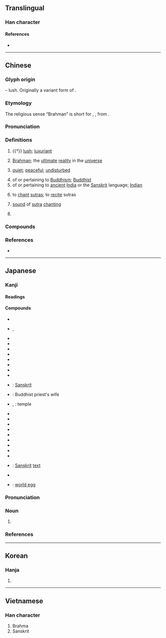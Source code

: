 {{character info}}
==Translingual==

===Han character===
{{Han char|rn=75|rad=木|as=07|sn=11|four=44217|canj=DDHNI|ids=⿱林凡}}

====References====
* {{Han ref|kx=0531.090|dkj=14888|dj=0919.100|hdz=21210.050|uh=68B5|ud=26805|bh=B1EB|bd=45547}}

----

==Chinese==
{{zh-forms}}
{{zh-wp}}

===Glyph origin===
{{Han etym}}
{{Han compound|林|凡|ls=psc|c1=s|c2=p|t1=forest}} – lush. Originally a variant form of {{och-l|芃}}.

===Etymology===
The religious sense “Brahman” is short for {{ltc-l|梵摩|id=2,1}}, {{ltc-l|梵覽摩|id=2,1,1}}, from {{bor|zh|sa|ब्रह्मन्|'''ब्रह्म'''न्|[[Brahman]]}}.

===Pronunciation===
{{zh-pron
|m=fàn
|c=faan4,faan6
|mn=hoān
|md=huáng
|mn-t=huam6/huang6
|w=3ve
|mc=y
|oc=y
|cat=a,pn,v,n
}}

===Definitions===
{{zh-hanzi}}

# {{†}} [[lush]]; [[luxuriant]]
# {{lb|zh|Hinduism}} [[Brahman]]; the [[ultimate]] [[reality]] in the [[universe]] {{gloss|concept in Hinduism}}
# {{lb|zh|figurative}} [[quiet]]; [[peaceful]]; [[undisturbed]]
# of or pertaining to [[Buddhism]]; [[Buddhist]]
# of or pertaining to [[ancient]] [[India]] or the [[Sanskrit]] language; [[Indian]]
# {{lb|zh|Buddhism}} to [[chant]] [[sutra]]s; to [[recite]] sutras
# {{lb|zh|Buddhism}} [[sound]] of [[sutra]] [[chanting]]
# {{surname|zh}}

===Compounds===
{{zh-der|大梵天|梵剎|梵唄|梵啞鈴|梵天|梵學|梵宇|梵教|梵文|梵書|梵本|梵王宮|梵眾|梵筴|梵蒂岡|梵語:[[Sanskrit]]|梵譯|梵音|琳宮梵宇|薄伽梵}}

===References===
* {{R:yue:Hanzi}}

----

==Japanese==

===Kanji===
{{ja-kanji|grade=|rs=木07}}

====Readings====
{{ja-readings
|goon=ぼん
|kanon=はん
}}

====Compounds====
{{der-top|Compounds}}
* {{ja-r|釈%梵|しゃく%ぼん}}
* {{ja-r|薄%伽%梵|ば%が%ぼん}}, {{ja-r|婆%伽%梵|ば%が%ぼん}}
* {{ja-r|梵%論|ぼ%ろ}}
* {{ja-r|梵%論%字|ぼ%ろん%じ}}
* {{ja-r|梵%王|ぼん%おう}}
* {{ja-r|梵%音|ぼん%おん}}
* {{ja-r|梵%我%一%如|ぼん%ご%いち%にょ}}
* {{ja-r|梵%学|ぼん%がく}}
* {{ja-r|梵%行|ぼん%ぎょう}}
* {{ja-r|梵%宮|ぼん%ぐう}}
* {{ja-r|梵%語|ぼん%ご}}: [[Sanskrit]]
* {{ja-r|梵%妻|ぼん%さい}}: Buddhist priest's wife
* {{ja-r|梵%刹|ぼん%さつ}}, {{ja-r|梵%刹|ぼん%せつ}}: temple
* {{ja-r|梵%讃|ぼん%さん}}
* {{ja-r|梵%志|ぼん%し}}
* {{ja-r|梵%字|ぼん%じ}}
* {{ja-r|梵%書|ぼん%しょ}}
* {{ja-r|梵%鐘|ぼん%しょう}}
* {{ja-r|梵%砌|ぼん%ぜい}}
* {{ja-r|梵%僧|ぼん%そう}}
* {{ja-r|梵%天|ぼん%てん}}
* {{ja-r|梵%唄|ぼん%ばい}}
* {{ja-r|梵%文|ぼん%ぶん}}: [[Sanskrit]] [[text]]
* {{ja-r|梵%網%経|ぼん%もう%きょう}}
* {{ja-r|梵%卵|ぼん%らん}}: [[world egg]]
{{der-bottom}}

{{ja-kanjitab|ぼん|yomi=o}}

===Pronunciation===
{{ja-pron|yomi=goon|ぼん|acc=1|acc_ref=DJR|acc2=0|acc2_ref=DJR}}

===Noun===
{{ja-noun|ぼん}}

# {{abbreviation of|ja|梵語}}

===References===
<references/>

----

==Korean==

===Hanja===
{{ko-hanja|hangeul=범|eumhun=|rv=beom|mr=pŏm|y=pem}}

# {{rfdef|ko|sort=木07}}

----

==Vietnamese==

===Han character===
{{vi-hantu|[[phạn]], [[phạm]]|rs=木07}}

# Brahma
# Sanskrit